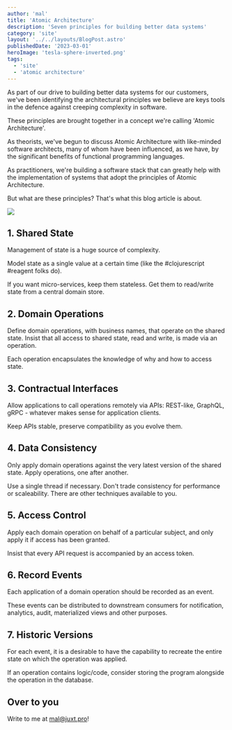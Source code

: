 ```yaml
---
author: 'mal'
title: 'Atomic Architecture'
description: 'Seven principles for building better data systems'
category: 'site'
layout: '../../layouts/BlogPost.astro'
publishedDate: '2023-03-01'
heroImage: 'tesla-sphere-inverted.png'
tags:
  - 'site'
  - 'atomic architecture'
---
```



As part of our drive to building better data systems for our customers, we've been identifying the architectural principles we believe are keys tools in the defence against creeping complexity in software.

These principles are brought together in a concept we're calling 'Atomic Architecture'.

As theorists, we've begun to discuss Atomic Architecture with like-minded software architects, many of whom have been influenced, as we have, by the significant benefits of functional programming languages.

As practitioners, we're building a software stack that can greatly help with the implementation of systems that adopt the principles of Atomic Architecture.

But what are these principles? That's what this blog article is about.

<Image src={diagram}/>

## 1. Shared State

Management of state is a huge source of complexity.

Model state as a single value at a certain time (like the #clojurescript #reagent folks do).

If you want micro-services, keep them stateless. Get them to read/write state from a central domain store.

## 2. Domain Operations

Define domain operations, with business names, that operate on the shared state. Insist that all access to shared state, read and write, is made via an operation.

Each operation encapsulates the knowledge of why and how to access state.

## 3. Contractual Interfaces

Allow applications to call operations remotely via APIs:  REST-like, GraphQL, gRPC - whatever makes sense for application clients.

Keep APIs stable, preserve compatibility as you evolve them.

## 4. Data Consistency

Only apply domain operations against the very latest version of the shared state. Apply operations, one after another.

Use a single thread if necessary. Don't trade consistency for performance or scaleability. There are other techniques available to you.

## 5. Access Control

Apply each domain operation on behalf of a particular subject, and only apply it if access has been granted.

Insist that every API request is accompanied by an access token.

## 6. Record Events

Each application of a domain operation should be recorded as an event.

These events can be distributed to downstream consumers for notification, analytics, audit, materialized views and other purposes.

## 7. Historic Versions

For each event, it is a desirable to have the capability to recreate the entire state on which the operation was applied.

If an operation contains logic/code, consider storing the program alongside the operation in the database.

## Over to you

Write to me at mal@juxt.pro!